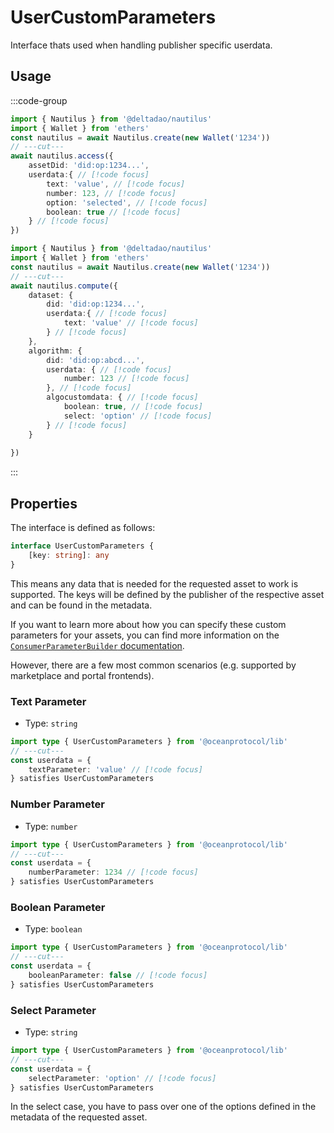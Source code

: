 # UserCustomParameters

Interface thats used when handling publisher specific userdata.

## Usage

:::code-group

```ts twoslash [access]
import { Nautilus } from '@deltadao/nautilus'
import { Wallet } from 'ethers'
const nautilus = await Nautilus.create(new Wallet('1234'))
// ---cut---
await nautilus.access({
    assetDid: 'did:op:1234...',
    userdata:{ // [!code focus]
        text: 'value', // [!code focus]
        number: 123, // [!code focus]
        option: 'selected', // [!code focus]
        boolean: true // [!code focus]
    } // [!code focus]
})
```

```ts twoslash [compute]
import { Nautilus } from '@deltadao/nautilus'
import { Wallet } from 'ethers'
const nautilus = await Nautilus.create(new Wallet('1234'))
// ---cut---
await nautilus.compute({
    dataset: {
        did: 'did:op:1234...',
        userdata:{ // [!code focus]
            text: 'value' // [!code focus]
        } // [!code focus]
    },
    algorithm: {
        did: 'did:op:abcd...',
        userdata: { // [!code focus]
            number: 123 // [!code focus]
        }, // [!code focus]
        algocustomdata: { // [!code focus]
            boolean: true, // [!code focus]
            select: 'option' // [!code focus]
        } // [!code focus]
    }
    
})
```
  :::

## Properties

The interface is defined as follows:

```ts twoslash
interface UserCustomParameters {
    [key: string]: any
}
```

This means any data that is needed for the requested asset to work is supported.
The keys will be defined by the publisher of the respective asset and can be found in the metadata.

If you want to learn more about how you can specify these custom parameters for your assets, you can find more information on the [`ConsumerParameterBuilder` documentation](/docs/pi/ConsumerParameterBuilder).

However, there are a few most common scenarios (e.g. supported by marketplace and portal frontends).

### Text Parameter
- Type: `string`

```ts twoslash [compute]
import type { UserCustomParameters } from '@oceanprotocol/lib'
// ---cut---
const userdata = {
    textParameter: 'value' // [!code focus]
} satisfies UserCustomParameters
```


### Number Parameter
- Type: `number`

```ts twoslash [compute]
import type { UserCustomParameters } from '@oceanprotocol/lib'
// ---cut---
const userdata = {
    numberParameter: 1234 // [!code focus]
} satisfies UserCustomParameters
```

### Boolean Parameter
- Type: `boolean`

```ts twoslash [compute]
import type { UserCustomParameters } from '@oceanprotocol/lib'
// ---cut---
const userdata = {
    booleanParameter: false // [!code focus]
} satisfies UserCustomParameters
```

### Select Parameter
- Type: `string`

```ts twoslash [compute]
import type { UserCustomParameters } from '@oceanprotocol/lib'
// ---cut---
const userdata = {
    selectParameter: 'option' // [!code focus]
} satisfies UserCustomParameters
```
In the select case, you have to pass over one of the options defined in the metadata of the requested asset.